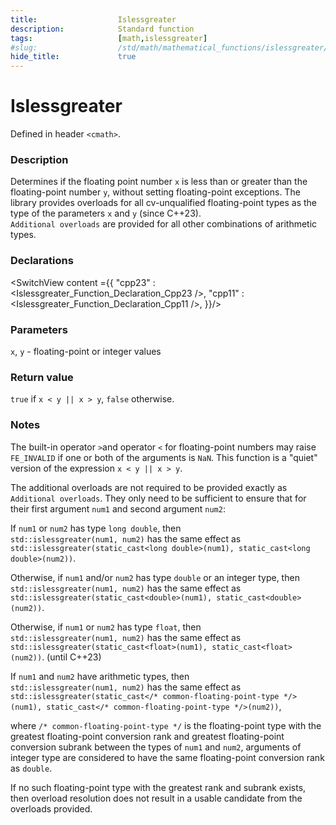 ```yaml
---
title:                  Islessgreater
description:            Standard function
tags:                   [math,islessgreater]
#slug:                  /std/math/mathematical_functions/islessgreater/
hide_title:             true
---
```




# Islessgreater

Defined in header `<cmath>`.

### Description

Determines if the floating point number `x` is less than or greater than the floating-point number `y`, without setting floating-point exceptions. 
The library provides overloads for all cv-unqualified floating-point types as the type of the parameters `x` and `y` (since C++23). <br/>
`Additional overloads` are provided for all other combinations of arithmetic types.


### Declarations

<SwitchView content ={{
    "cpp23" : <Islessgreater_Function_Declaration_Cpp23 />,
    "cpp11" : <Islessgreater_Function_Declaration_Cpp11 />,
}}/>


### Parameters
 
`x`, `y` - floating-point or integer values

### Return value

`true` if `x < y || x > y`, `false` otherwise.

### Notes

The built-in operator `>`and operator `<` for floating-point numbers may raise `FE_INVALID` if one or both of the arguments is `NaN`. 
This function is a "quiet" version of the expression `x < y || x > y`.

The additional overloads are not required to be provided exactly as `Additional overloads`. 
They only need to be sufficient to ensure that for their first argument `num1` and second argument `num2`:

If `num1` or `num2` has type `long double`, then <br/>
`std::islessgreater(num1, num2)` has the same effect as  <br/>
`std::islessgreater(static_cast<long double>(num1), static_cast<long double>(num2))`.

Otherwise, if `num1` and/or `num2` has type `double` or an integer type, then  <br/>
`std::islessgreater(num1, num2)` has the same effect as  <br/>
`std::islessgreater(static_cast<double>(num1), static_cast<double>(num2))`.

Otherwise, if `num1` or `num2` has type `float`, then  <br/>
`std::islessgreater(num1, num2)` has the same effect as  <br/>
`std::islessgreater(static_cast<float>(num1), static_cast<float>(num2))`.
(until C++23)

If `num1` and `num2` have arithmetic types, then  <br/>
`std::islessgreater(num1, num2)` has the same effect as  <br/>
`std::islessgreater(static_cast</* common-floating-point-type */>(num1), static_cast</* common-floating-point-type */>(num2))`, 
               
where `/* common-floating-point-type */` is the floating-point type with the greatest floating-point conversion rank and greatest floating-point 
conversion subrank between the types of `num1` and `num2`, arguments of integer type are considered to have the same floating-point conversion rank as `double`.

If no such floating-point type with the greatest rank and subrank exists, then overload resolution does not result in a usable candidate from the overloads provided.

